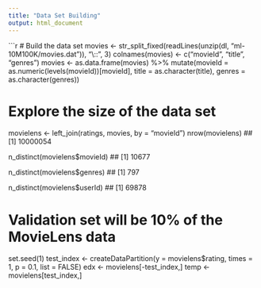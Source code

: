 ```yaml
---
title: "Data Set Building"
output: html_document
---
```


```r
# Build the data set
movies <- str_split_fixed(readLines(unzip(dl, "ml-10M100K/movies.dat")), "\\::", 3)
colnames(movies) <- c("movieId", "title", "genres")
movies <- as.data.frame(movies) %>% 
           mutate(movieId = as.numeric(levels(movieId))[movieId],
                  title = as.character(title),
                  genres = as.character(genres))

# Explore the size of the data set
movielens <- left_join(ratings, movies, by = "movieId")
nrow(movielens)
## [1] 10000054

n_distinct(movielens$movieId)
## [1] 10677

n_distinct(movielens$genres)
## [1] 797

n_distinct(movielens$userId)
## [1] 69878

# Validation set will be 10% of the MovieLens data
set.seed(1)
test_index <- createDataPartition(y = movielens$rating, times = 1, p = 0.1, list = FALSE)
edx <- movielens[-test_index,]
temp <- movielens[test_index,]
